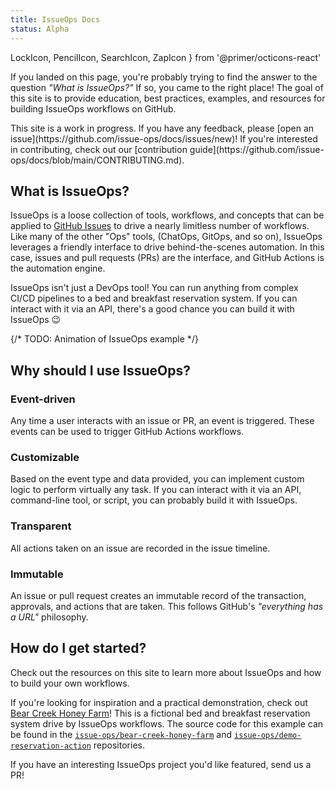 ```yaml
---
title: IssueOps Docs
status: Alpha
---
```


  LockIcon,
  PencilIcon,
  SearchIcon,
  ZapIcon
} from '@primer/octicons-react'

If you landed on this page, you're probably trying to find the answer to the
question _"What is IssueOps?"_ If so, you came to the right place! The goal of
this site is to provide education, best practices, examples, and resources for
building IssueOps workflows on GitHub.

<Alert severity="info">
  This site is a work in progress. If you have any feedback, please [open an
  issue](https://github.com/issue-ops/docs/issues/new)! If you're interested in
  contributing, check out our [contribution
  guide](https://github.com/issue-ops/docs/blob/main/CONTRIBUTING.md).
</Alert>

## What is IssueOps?

IssueOps is a loose collection of tools, workflows, and concepts that can be
applied to [GitHub Issues](https://github.com/features/issues) to drive a nearly
limitless number of workflows. Like many of the other "Ops" tools, (ChatOps,
GitOps, and so on), IssueOps leverages a friendly interface to drive
behind-the-scenes automation. In this case, issues and pull requests (PRs) are
the interface, and GitHub Actions is the automation engine.

IssueOps isn't just a DevOps tool! You can run anything from complex CI/CD
pipelines to a bed and breakfast reservation system. If you can interact with it
via an API, there's a good chance you can build it with IssueOps :wink:

{/* TODO: Animation of IssueOps example */}

## Why should I use IssueOps?

### <ZapIcon size={24} /> Event-driven

Any time a user interacts with an issue or PR, an event is triggered. These
events can be used to trigger GitHub Actions workflows.

### <PencilIcon size={24} /> Customizable

Based on the event type and data provided, you can implement custom logic to
perform virtually any task. If you can interact with it via an API, command-line
tool, or script, you can probably build it with IssueOps.

### <SearchIcon size={24} /> Transparent

All actions taken on an issue are recorded in the issue timeline.

### <LockIcon size={24} /> Immutable

An issue or pull request creates an immutable record of the transaction,
approvals, and actions that are taken. This follows GitHub's _"everything has a
URL"_ philosophy.

## How do I get started?

Check out the resources on this site to learn more about IssueOps and how to
build your own workflows.

If you're looking for inspiration and a practical demonstration, check out
[Bear Creek Honey Farm](https://issue-ops.github.io/bear-creek-honey-farm/)!
This is a fictional bed and breakfast reservation system drive by IssueOps
workflows. The source code for this example can be found in the
[`issue-ops/bear-creek-honey-farm`](https://github.com/issue-ops/bear-creek-honey-farm)
and
[`issue-ops/demo-reservation-action`](https://github.com/issue-ops/demo-reservation-action)
repositories.

<Alert severity="info">
  If you have an interesting IssueOps project you'd like featured, send us a PR!
</Alert>
